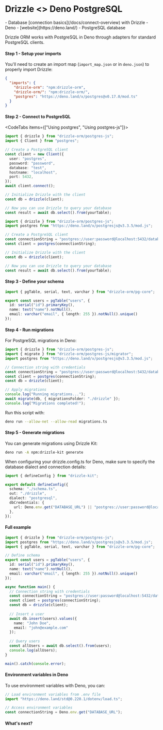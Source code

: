 
# Drizzle \<\> Deno PostgreSQL

<Prerequisites>
- Database [connection basics](/docs/connect-overview) with Drizzle
- Deno - [website](https://deno.land/)
- PostgreSQL database
</Prerequisites>

Drizzle ORM works with PostgreSQL in Deno through adapters for standard PostgreSQL clients.

#### Step 1 - Setup your imports

You'll need to create an import map (`import_map.json` or in `deno.json`) to properly import Drizzle:

```json copy
{
  "imports": {
    "drizzle-orm": "npm:drizzle-orm",
    "drizzle-orm/": "npm:drizzle-orm/",
    "postgres": "https://deno.land/x/postgres@v0.17.0/mod.ts"
  }
}
```

#### Step 2 - Connect to PostgreSQL

<CodeTabs items={["Using postgres", "Using postgres-js"]}>
```typescript copy
import { drizzle } from "drizzle-orm/postgres-js";
import { Client } from "postgres";

// Create a PostgreSQL client
const client = new Client({
  user: "postgres",
  password: "password",
  database: "test",
  hostname: "localhost",
  port: 5432,
});
await client.connect();

// Initialize Drizzle with the client
const db = drizzle(client);

// Now you can use Drizzle to query your database
const result = await db.select().from(yourTable);
```

```typescript copy
import { drizzle } from "drizzle-orm/postgres-js";
import postgres from "https://deno.land/x/postgresjs@v3.3.5/mod.js";

// Create a PostgreSQL client
const connectionString = "postgres://user:password@localhost:5432/database";
const client = postgres(connectionString);

// Initialize Drizzle with the client
const db = drizzle(client);

// Now you can use Drizzle to query your database
const result = await db.select().from(yourTable);
```
</CodeTabs>

#### Step 3 - Define your schema

```typescript copy
import { pgTable, serial, text, varchar } from "drizzle-orm/pg-core";

export const users = pgTable("users", {
  id: serial("id").primaryKey(),
  name: text("name").notNull(),
  email: varchar("email", { length: 255 }).notNull().unique()
});
```

#### Step 4 - Run migrations

For PostgreSQL migrations in Deno:

```typescript copy
import { drizzle } from "drizzle-orm/postgres-js";
import { migrate } from "drizzle-orm/postgres-js/migrator";
import postgres from "https://deno.land/x/postgresjs@v3.3.5/mod.js";

// Connection string with credentials
const connectionString = "postgres://user:password@localhost:5432/database";
const client = postgres(connectionString);
const db = drizzle(client);

// Apply migrations
console.log("Running migrations...");
await migrate(db, { migrationsFolder: "./drizzle" });
console.log("Migrations completed!");
```

Run this script with:

```bash
deno run --allow-net --allow-read migrations.ts
```

#### Step 5 - Generate migrations

You can generate migrations using Drizzle Kit:

```bash
deno run -A npm:drizzle-kit generate
```

<Callout type="info">
When configuring your drizzle.config.ts for Deno, make sure to specify the database dialect and connection details:

```typescript
import { defineConfig } from "drizzle-kit";

export default defineConfig({
  schema: "./schema.ts",
  out: "./drizzle",
  dialect: "postgresql",
  dbCredentials: {
    url: Deno.env.get("DATABASE_URL") || "postgres://user:password@localhost:5432/database",
  },
});
```
</Callout>

#### Full example

```typescript copy
import { drizzle } from "drizzle-orm/postgres-js";
import postgres from "https://deno.land/x/postgresjs@v3.3.5/mod.js";
import { pgTable, serial, text, varchar } from "drizzle-orm/pg-core";

// Define schema
export const users = pgTable("users", {
  id: serial("id").primaryKey(),
  name: text("name").notNull(),
  email: varchar("email", { length: 255 }).notNull().unique()
});

async function main() {
  // Connection string with credentials
  const connectionString = "postgres://user:password@localhost:5432/database";
  const client = postgres(connectionString);
  const db = drizzle(client);
  
  // Insert a user
  await db.insert(users).values({
    name: "John Doe",
    email: "john@example.com"
  });
  
  // Query users
  const allUsers = await db.select().from(users);
  console.log(allUsers);
}

main().catch(console.error);
```

#### Environment variables in Deno

To use environment variables with Deno, you can:

```typescript
// Load environment variables from .env file
import "https://deno.land/std@0.220.1/dotenv/load.ts";

// Access environment variables
const connectionString = Deno.env.get("DATABASE_URL");
```

#### What's next?

<WhatsNextPostgres/>
